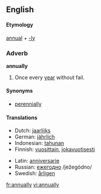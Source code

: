 ==English==

====Etymology====
[[annual]] + [[-ly]]

===Adverb===
'''annually'''

# {{time}} Once every [[year]] without fail.

====Synonyms====
*[[perennially]]

====Translations====
{{top}}
*Dutch: [[jaarlijks]]
*German: [[jährlich]]
*Indonesian: [[tahun|tahunan]]
*Finnish: [[vuosittain]], [[jokavuotisesti]]
{{mid}}
*Latin: [[anniversarie]]
*Russian: [[ежегодно]] /ježegódno/
*Swedish: [[årligen]]
{{bottom}}

[[fr:annually]]
[[vi:annually]]
